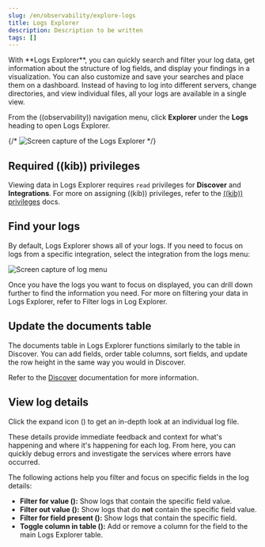 ```yaml
---
slug: /en/observability/explore-logs
title: Logs Explorer
description: Description to be written
tags: []
---
```


<div id="explore-logs"></div>

<DocCallOut template="beta" />
With **Logs Explorer**, you can quickly search and filter your log data, get information about the structure of log fields, and display your findings in a visualization.
You can also customize and save your searches and place them on a dashboard.
Instead of having to log into different servers, change directories, and view individual files, all your logs are available in a single view.

From the ((observability)) navigation menu, click **Explorer** under the **Logs** heading to open Logs Explorer.

{/* ![Screen capture of the Logs Explorer](./images/monitor-k8s-log-explorer.png) */}

<div id="logs-explorer-privileges"></div>

## Required ((kib)) privileges

Viewing data in Logs Explorer requires `read` privileges for **Discover** and **Integrations**. For more on assigning ((kib)) privileges, refer to the [((kib)) privileges](((kibana-ref))/kibana-privileges.html) docs.

<div id="find-your-logs"></div>

## Find your logs

By default, Logs Explorer shows all of your logs.
If you need to focus on logs from a specific integration, select the integration from the logs menu:

![Screen capture of log menu](images/log-menu.png)

Once you have the logs you want to focus on displayed, you can drill down further to find the information you need.
For more on filtering your data in Logs Explorer, refer to <DocLink slug="/en/observability/logs-filter-and-aggregate" section="filter-logs-in-log-explorer">Filter logs in Log Explorer</DocLink>.

<div id="update-the-documents-table"></div>

## Update the documents table

The documents table in Logs Explorer functions similarly to the table in Discover.
You can add fields, order table columns, sort fields, and update the row height in the same way you would in Discover.

Refer to the [Discover](((kibana-ref))/discover.html) documentation for more information.

<div id="view-log-details"></div>

## View log details

Click the expand icon (<DocIcon name="expand" title="Expand icon" />) to get an in-depth look at an individual log file.

These details provide immediate feedback and context for what's happening and where it's happening for each log.
From here, you can quickly debug errors and investigate the services where errors have occurred.

The following actions help you filter and focus on specific fields in the log details:

* **Filter for value (<DocImage flatImage alt="filter for value icon" url="images/plusInCircle.png" />):** Show logs that contain the specific field value.
* **Filter out value (<DocImage flatImage alt="filter out value icon" url="images/minusInCircle.png" />):** Show logs that do **not** contain the specific field value.
* **Filter for field present (<DocImage flatImage alt="filter for present icon" url="images/filter.png" />):** Show logs that contain the specific field.
* **Toggle column in table (<DocImage flatImage alt="toggle column in table icon" url="images/listAdd.png" />):** Add or remove a column for the field to the main Logs Explorer table.

